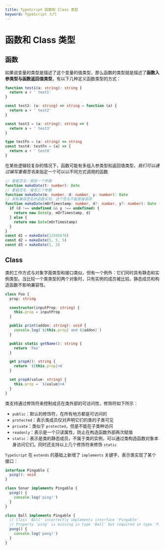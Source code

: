 ```yaml
---
title: TypeScript 函数和 Class 类型
keyword: TypeScript 入门
---
```


# 函数和 Class 类型

## 函数

如果说变量的类型是描述了这个变量的值类型，那么函数的类型就是描述了**函数入参类型与函数返回值类型**，有以下几种定义函数类型的方式：

```typescript
function test1(a: string): string {
  return a + ' test1'
}

const test2: (a: string) => string = function (a) {
  return a + ' test2'
}

const test3 = (a: string): string => {
  return a + ' test3'
}

type testFn = (a: string) => string
const test4: testFn = (a) => {
  return a + ' test4'
}
```

在某些逻辑较复杂的情况下，函数可能有多组入参类型和返回值类型，*我们可以通过编写重载签名*来指定一个可以以不同方式调用的函数

```typescript
// 重载签名：接受一个参数
function makeDate(t: number): Date
// 重载签名：接受三个参数
function makeDate(m: number, d: number, y: number): Date
// 具有兼容签名的函数实现，这个签名不能直接调用
function makeDate(mOrTimestamp: number, d?: number, y?: number): Date {
  if (d !== undefined && y !== undefined) {
    return new Date(y, mOrTimestamp, d)
  } else {
    return new Date(mOrTimestamp)
  }
}
const d1 = makeDate(12345678)
const d2 = makeDate(5, 5, 5)
const d3 = makeDate(1, 3)
```

## Class

类的工作方式与对象字面类型和接口类似，但有一个例外：它们同时具有静态和实例类型。当比较一个类类型的两个对象时，只有实例的成员被比较。静态成员和构造函数不影响兼容性。

```typescript
class Foo {
  prop: string

  constructor(inputProp: string) {
    this.prop = inputProp
  }

  public print(addon: string): void {
    console.log(`${this.prop} and ${addon}`)
  }

  public static getName(): string {
    return 'Foo'
  }

  get propA(): string {
    return `${this.prop}+A`
  }

  set propA(value: string) {
    this.prop = `${value}+A`
  }
}
```

类支持通过修饰符来控制成员在类外部的可访问性，修饰符如下所示：

- `public`：默认的修饰符，在所有地方都是可访问的
- `protected`：表示类成员仅对声明它们的类的子类可见
- `private`：类似于 `protected`，但是不能在子类种访问
- `readonly`：表示是一个只读属性，防止在构造函数外部再次赋值
- `static`：表示是类的静态成员，不属于类的实例，可以通过类构造函数对象本身访问它们。同时还支持以上几个修饰符来修饰 `static`

`TypeScript` 在 `extends` 的基础上新增了 `implements` 关键字，表示类实现了某个接口：

```typescript
interface Pingable {
  ping(): void
}

class Sonar implements Pingable {
  ping() {
    console.log('ping!')
  }
}

class Ball implements Pingable {
  // Class 'Ball' incorrectly implements interface 'Pingable'.
  // Property 'ping' is missing in type 'Ball' but required in type 'Pingable'.
  pong() {
    console.log('pong!')
  }
}
```
